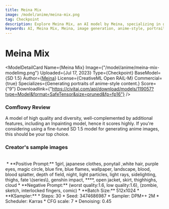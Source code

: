 ```yaml
---
title: Meina Mix
image: /model/anime/meina-mix.png
tag: Checkpoint
description: Explore Meina Mix, an AI model by Meina, specializing in generating anime-style portraits. Based on SD 1.5, it's perfect for commercial use.
keywords: AI, Meina Mix, Meina, image generation, anime-style, portraits, commercial use, SD 1.5, CreativeML Open RAIL-M
---
```



# Meina Mix

<ModelDetailCard 
  Name={<span>Meina Mix</span>}
  Image={"/model/anime/meina-mix-modelimg.png"}
  Uploaded={<span>Jul 17, 2023</span>}
  Type={<span>Checkpoint</span>}
  BaseModel={<span>SD 1.5</span>}
  Author={<a href="https://civitai.com/user/Meina">Meina</a>}
  License={<span>CreativeML Open RAIL-M</span>}
  Commercial={true}
  Specializes={<span>Generating portraits of anime-style content.</span>}
  Score={"9"}
  Downloadlink={"https://civitai.com/api/download/models/119057?type=Model&format=SafeTensor&size=pruned&fp=fp16"}
/>
### Comflowy Review
A model of high quality and diversity, well-complemented by additional features, including an Inpainting model, hence it scores highly. If you're considering using a fine-tuned SD 1.5 model for generating anime images, this should be your top choice.

### Creator's sample images
<br/>
<PhotoProvider>
  <PhotoView src="/model/anime/003.png">
    <img src="/model/anime/003.png" alt="" className='rounded-lg'/>
  </PhotoView>
</PhotoProvider>
* **Positive Prompt:** 1girl, japanese clothes, ponytail ,white hair, purple eyes, magic circle, blue fire, blue flames, wallpaper, landscape, blood, blood splatter, depth of field, night, light particles, light rays, sidelighting, thighs, fate \(series\), genshin impact, ****, open jacket, skirt, thighhighs, cloud
* **Negative Prompt:** (worst quality:1.6, low quality:1.6), (zombie, sketch, interlocked fingers, comic)
* **Batch Size:** 512x1024
* **KSampler:**
  * Steps: 30
  * Seed: 3474686987
  * Sampler: DPM++ 2M 
  * Scheduler: Karras
  * CFG scale: 7
  * Denoising: 0.45